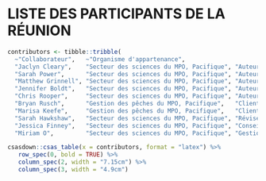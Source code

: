 \needspace{0.35\textheight}

# LISTE DES PARTICIPANTS DE LA RÉUNION

```r
contributors <- tibble::tribble(
  ~"Collaborateur",   ~"Organisme d'appartenance",                        ~"Rôle",
  "Jaclyn Cleary",    "Secteur des sciences du MPO, Pacifique", "Auteur",
  "Sarah Power",      "Secteur des sciences du MPO, Pacifique", "Auteur",
  "Matthew Grinnell", "Secteur des sciences du MPO, Pacifique", "Auteur",
  "Jennifer Boldt",   "Secteur des sciences du MPO, Pacifique", "Auteur (Considérations écosystémiques)",
  "Chris Rooper",     "Secteur des sciences du MPO, Pacifique", "Auteur (Considérations écosystémiques)",
  "Bryan Rusch",      "Gestion des pêches du MPO, Pacifique",   "Client",
  "Marisa Keefe",     "Gestion des pêches du MPO, Pacifique",   "Client",
  "Sarah Hawkshaw",   "Secteur des sciences du MPO, Pacifique", "Réviseur",
  "Jessica Finney",   "Secteur des sciences du MPO, Pacifique", "Conseiller scientifique du SCAS",
  "Miriam O",         "Secteur des sciences du MPO, Pacifique", "Gestionnaire du SCAS")
```

```r
csasdown::csas_table(x = contributors, format = "latex") %>%
   row_spec(0, bold = TRUE) %>%
   column_spec(2, width = "7.15cm") %>%
   column_spec(3, width = "4.9cm")
```

<!-- Omit Contributors from table numbering -->
\addtocounter{table}{-1}
